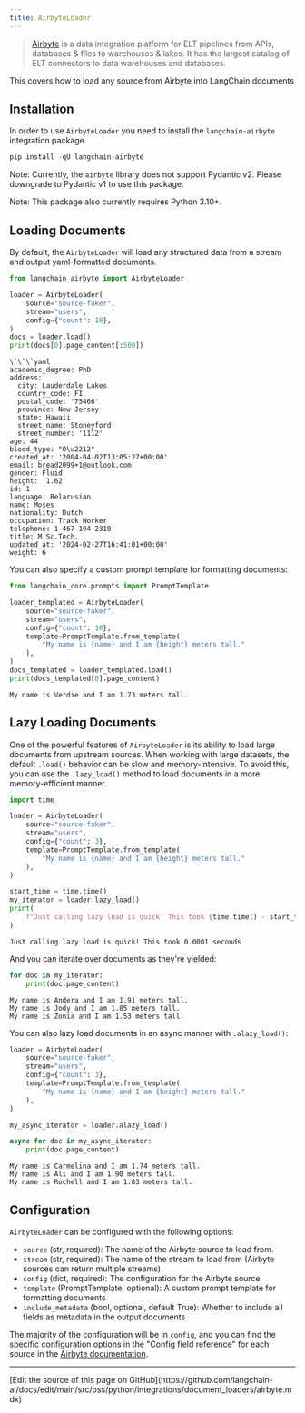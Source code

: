```yaml
---
title: AirbyteLoader
---
```


>[Airbyte](https://github.com/airbytehq/airbyte) is a data integration platform for ELT pipelines from APIs, databases & files to warehouses & lakes. It has the largest catalog of ELT connectors to data warehouses and databases.

This covers how to load any source from Airbyte into LangChain documents

## Installation

In order to use `AirbyteLoader` you need to install the `langchain-airbyte` integration package.

```python
pip install -qU langchain-airbyte
```

Note: Currently, the `airbyte` library does not support Pydantic v2.
Please downgrade to Pydantic v1 to use this package.

Note: This package also currently requires Python 3.10+.

## Loading Documents

By default, the `AirbyteLoader` will load any structured data from a stream and output yaml-formatted documents.

```python
from langchain_airbyte import AirbyteLoader

loader = AirbyteLoader(
    source="source-faker",
    stream="users",
    config={"count": 10},
)
docs = loader.load()
print(docs[0].page_content[:500])
```

```output
\`\`\`yaml
academic_degree: PhD
address:
  city: Lauderdale Lakes
  country_code: FI
  postal_code: '75466'
  province: New Jersey
  state: Hawaii
  street_name: Stoneyford
  street_number: '1112'
age: 44
blood_type: "O\u2212"
created_at: '2004-04-02T13:05:27+00:00'
email: bread2099+1@outlook.com
gender: Fluid
height: '1.62'
id: 1
language: Belarusian
name: Moses
nationality: Dutch
occupation: Track Worker
telephone: 1-467-194-2318
title: M.Sc.Tech.
updated_at: '2024-02-27T16:41:01+00:00'
weight: 6
```

You can also specify a custom prompt template for formatting documents:

```python
from langchain_core.prompts import PromptTemplate

loader_templated = AirbyteLoader(
    source="source-faker",
    stream="users",
    config={"count": 10},
    template=PromptTemplate.from_template(
        "My name is {name} and I am {height} meters tall."
    ),
)
docs_templated = loader_templated.load()
print(docs_templated[0].page_content)
```

```output
My name is Verdie and I am 1.73 meters tall.
```

## Lazy Loading Documents

One of the powerful features of `AirbyteLoader` is its ability to load large documents from upstream sources. When working with large datasets, the default `.load()` behavior can be slow and memory-intensive. To avoid this, you can use the `.lazy_load()` method to load documents in a more memory-efficient manner.

```python
import time

loader = AirbyteLoader(
    source="source-faker",
    stream="users",
    config={"count": 3},
    template=PromptTemplate.from_template(
        "My name is {name} and I am {height} meters tall."
    ),
)

start_time = time.time()
my_iterator = loader.lazy_load()
print(
    f"Just calling lazy load is quick! This took {time.time() - start_time:.4f} seconds"
)
```

```output
Just calling lazy load is quick! This took 0.0001 seconds
```

And you can iterate over documents as they're yielded:

```python
for doc in my_iterator:
    print(doc.page_content)
```

```output
My name is Andera and I am 1.91 meters tall.
My name is Jody and I am 1.85 meters tall.
My name is Zonia and I am 1.53 meters tall.
```

You can also lazy load documents in an async manner with `.alazy_load()`:

```python
loader = AirbyteLoader(
    source="source-faker",
    stream="users",
    config={"count": 3},
    template=PromptTemplate.from_template(
        "My name is {name} and I am {height} meters tall."
    ),
)

my_async_iterator = loader.alazy_load()

async for doc in my_async_iterator:
    print(doc.page_content)
```

```output
My name is Carmelina and I am 1.74 meters tall.
My name is Ali and I am 1.90 meters tall.
My name is Rochell and I am 1.83 meters tall.
```

## Configuration

`AirbyteLoader` can be configured with the following options:

- `source` (str, required): The name of the Airbyte source to load from.
- `stream` (str, required): The name of the stream to load from (Airbyte sources can return multiple streams)
- `config` (dict, required): The configuration for the Airbyte source
- `template` (PromptTemplate, optional): A custom prompt template for formatting documents
- `include_metadata` (bool, optional, default True): Whether to include all fields as metadata in the output documents

The majority of the configuration will be in `config`, and you can find the specific configuration options in the "Config field reference" for each source in the [Airbyte documentation](https://docs.airbyte.com/integrations/).

---

<Callout icon="pen-to-square" iconType="regular">
  [Edit the source of this page on GitHub](https://github.com/langchain-ai/docs/edit/main/src/oss/python/integrations/document_loaders/airbyte.mdx)
</Callout>
